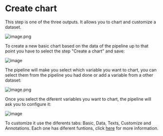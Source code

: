 # Create chart

This step is one of the three outputs. It allows you to chart and customize a dataset.

![image.png](https://alphacast-images.s3.us-west-2.amazonaws.com/next-s3-uploads/6b381b0b-2a1c-4230-adab-b65c1c4147e8/image.png)

To create a new basic chart based on the data of the pipeline up to that point you have to select the step "Create a chart" and save:

![image](https://user-images.githubusercontent.com/106676128/220729506-fcf10307-86b5-4018-93ae-230a84397217.png)

The pipeline will make you select which variable you want to chart, you can select them from the pipeline you had done or add a variable from a other dataset:

![image.png](https://alphacast-images.s3.us-west-2.amazonaws.com/next-s3-uploads/4ebcc0d0-f904-4699-bca6-1a1728fd28a2/image.png)

Once you select the diferent variables you want to chart, the pipeline will ask you to configure it:

![image](https://user-images.githubusercontent.com/106676128/220733324-6d0ddb8f-3c4e-414a-a407-a46cac5f2396.png)


To customize it use the diferents tabs: Basic, Data, Texts, Customize and Annotations. Each one has diferent funtions, click [here](https://www.youtube.com/watch?v=7IU_o6WGLmI&t=1s) for more information.

